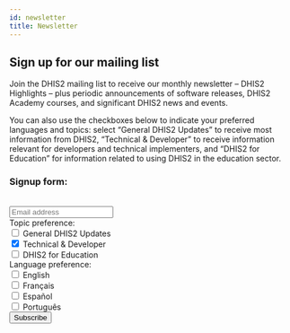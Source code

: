 ```yaml
---
id: newsletter
title: Newsletter
---
```



## Sign up for our mailing list

Join the DHIS2 mailing list to receive our monthly newsletter – DHIS2 Highlights – plus periodic announcements of software releases, DHIS2 Academy courses, and significant DHIS2 news and events.

You can also use the checkboxes below to indicate your preferred languages and topics: select “General DHIS2 Updates” to receive most information from DHIS2, “Technical & Developer” to receive information relevant for developers and technical implementers, and “DHIS2 for Education” for information related to using DHIS2 in the education sector.


<form action="https://pub.dialogapi.no/s/MjE5NDg6ZTQ3NDU4NjItOTY1OS00MDY1LTlkN2EtMWVlM2Y3YTE5OWRl" accept-charset="utf-8" method="post" className="mnm-embed-form card">
<div className="card__header"><h3>Signup form:</h3></div>
<br/>
<input className={styles.emailField} type="email" name="email" placeholder="Email address" required />
<div className="card__body">
<span >Topic preference:</span>
<div>
<label>
<input type="checkbox" name="custom_fields[EXTRA2][]" value="General DHIS2 Updates" />
General DHIS2 Updates
</label>
</div>
<div>
<label>
<input type="checkbox" name="custom_fields[EXTRA2][]" value="Technical & Developer" checked/>
Technical & Developer
</label>
</div>
<div>
<label>
<input type="checkbox" name="custom_fields[EXTRA2][]" value="DHIS2 for Education" />
DHIS2 for Education
</label>
</div>
</div>
<div>
<div className="card__body">
<span>Language preference:</span>
<div>
<label>
<input type="checkbox" name="custom_fields[EXTRA1][]" value="English" />
English
</label>
</div>
<div>
<label>
<input type="checkbox" name="custom_fields[EXTRA1][]" value="Français" />
Français
</label>
</div>
<div>
<label>
<input type="checkbox" name="custom_fields[EXTRA1][]" value="Español" />
Español
</label>
</div>
<div>
<label>
<input type="checkbox" name="custom_fields[EXTRA1][]" value="Português" />
Português
</label>
</div>
</div>
</div>
<div className="card__footer">
<input type="submit" className="button button--secondary button--lg" value="Subscribe" />
</div>
</form>
